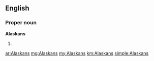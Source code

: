 ==English==

===Proper noun===
'''Alaskans'''

# {{plural of|[[Alaskan]]}}

[[ar:Alaskans]]
[[mg:Alaskans]]
[[my:Alaskans]]
[[km:Alaskans]]
[[simple:Alaskans]]